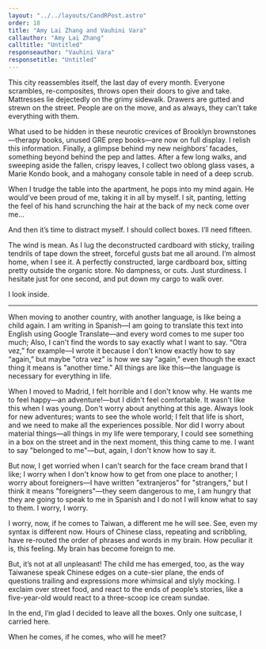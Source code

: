 ```yaml
---
layout: "../../layouts/CandRPost.astro"
order: 18
title: "Amy Lai Zhang and Vauhini Vara"
callauthor: "Amy Lai Zhang"
calltitle: "Untitled"
responseauthor: "Vauhini Vara"
responsetitle: "Untitled"
---
```



<CandRItem id="call" title={frontmatter.calltitle} author={frontmatter.callauthor}>

This city reassembles itself, the last day of every month. Everyone scrambles, re-composites, throws open their doors to give and take. Mattresses lie dejectedly on the grimy sidewalk. Drawers are gutted and strewn on the street. People are on the move, and as always, they can’t take everything with them. 

What used to be hidden in these neurotic crevices of Brooklyn brownstones—therapy books, unused GRE prep books—are now on full display. I relish this information. Finally, a glimpse behind my new neighbors’ facades, something beyond behind the pep and lattes. After a few long walks, and sweeping aside the fallen, crispy leaves, I collect two oblong glass vases, a Marie Kondo book, and a mahogany console table in need of a deep scrub.

When I trudge the table into the apartment, he pops into my mind again. He would’ve been proud of me, taking it in all by myself. I sit, panting, letting the feel of his hand scrunching the hair at the back of my neck come over me…

And then it’s time to distract myself. I should collect boxes. I’ll need fifteen.

The wind is mean. As I lug the deconstructed cardboard with sticky, trailing tendrils of tape down the street, forceful gusts bat me all around. I’m almost home, when I see it. A perfectly constructed, large cardboard box, sitting pretty outside the organic store. No dampness, or cuts. Just sturdiness. I hesitate just for one second, and put down my cargo to walk over.


I look inside.


</CandRItem>

---

<CandRItem id="response" title={frontmatter.responsetitle} author={frontmatter.responseauthor}>


When moving to another country, with another language, is like being a child again. I am writing in Spanish—I am going to translate this text into English using Google Translate—and every word comes to me super too much; Also, I can't find the words to say exactly what I want to say. “Otra vez,” for example—I wrote it because I don't know exactly how to say “again,” but maybe "otra vez" is how we say "again," even though the exact thing it means is "another time." All things are like this—the language is necessary for everything in life.

When I moved to Madrid, I felt horrible and I don't know why. He wants me to feel happy—an adventure!—but I didn't feel comfortable. It wasn't like this when I was young. Don't worry about anything at this age. Always look for new adventures; wants to see the whole world; I felt that life is short, and we need to make all the experiences possible. Nor did I worry about material things—all things in my life were temporary, I could see something in a box on the street and in the next moment, this thing came to me. I want to say "belonged to me"—but, again, I don't know how to say it.

But now, I get worried when I can't search for the face cream brand that I like; I worry when I don't know how to get from one place to another; I worry about foreigners—I have written "extranjeros" for "strangers," but I think it means "foreigners"—they seem dangerous to me, I am hungry that they are going to speak to me in Spanish and I do not I will know what to say to them. I worry, I worry.

</CandRItem>

<CandRItem id="call" title="Untitled" author={frontmatter.callauthor}>

I worry, now, if he comes to Taiwan, a different me he will see. See, even my syntax is different now. Hours of Chinese class, repeating and scribbling, have re-routed the order of phrases and words in my brain. How peculiar it is, this feeling. My brain has become foreign to me. 

But, it’s not at all unpleasant! The child me has emerged, too, as the way Taiwanese speak Chinese edges on a cute-sier plane, the ends of questions trailing and expressions more whimsical and slyly mocking. I exclaim over street food, and react to the ends of people’s stories, like a five-year-old would react to a three-scoop ice cream sundae. 

In the end, I’m glad I decided to leave all the boxes. Only one suitcase, I carried here. 

When he comes, if he comes, who will he meet?

</CandRItem>


<CandRBio>

</CandRBio>